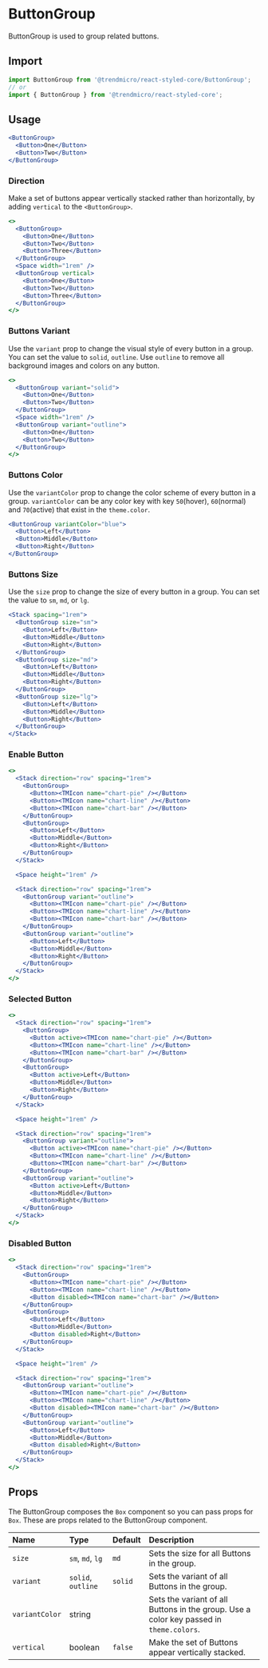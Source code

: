 # ButtonGroup

ButtonGroup is used to group related buttons.

## Import

```js
import ButtonGroup from '@trendmicro/react-styled-core/ButtonGroup';
// or
import { ButtonGroup } from '@trendmicro/react-styled-core';
```

## Usage

```jsx
<ButtonGroup>
  <Button>One</Button>
  <Button>Two</Button>
</ButtonGroup>
```

### Direction

Make a set of buttons appear vertically stacked rather than horizontally, by adding `vertical` to the `<ButtonGroup>`.

```jsx
<>
  <ButtonGroup>
    <Button>One</Button>
    <Button>Two</Button>
    <Button>Three</Button>
  </ButtonGroup>
  <Space width="1rem" />
  <ButtonGroup vertical>
    <Button>One</Button>
    <Button>Two</Button>
    <Button>Three</Button>
  </ButtonGroup>
</>
```

### Buttons Variant

Use the `variant` prop to change the visual style of every button in a group. You can set the value to `solid`, `outline`. Use `outline` to remove all background images and colors on any button.

```jsx
<>
  <ButtonGroup variant="solid">
    <Button>One</Button>
    <Button>Two</Button>
  </ButtonGroup>
  <Space width="1rem" />
  <ButtonGroup variant="outline">
    <Button>One</Button>
    <Button>Two</Button>
  </ButtonGroup>
</>
```

### Buttons Color

Use the `variantColor` prop to change the color scheme of every button in a group. `variantColor` can be any color key with key `50`(hover), `60`(normal) and `70`(active) that exist in the `theme.color`.

```jsx
<ButtonGroup variantColor="blue">
  <Button>Left</Button>
  <Button>Middle</Button>
  <Button>Right</Button>
</ButtonGroup>
```

### Buttons Size

Use the `size` prop to change the size of every button in a group. You can set the value to `sm`, `md`, or `lg`.

```jsx
<Stack spacing="1rem">
  <ButtonGroup size="sm">
    <Button>Left</Button>
    <Button>Middle</Button>
    <Button>Right</Button>
  </ButtonGroup>
  <ButtonGroup size="md">
    <Button>Left</Button>
    <Button>Middle</Button>
    <Button>Right</Button>
  </ButtonGroup>
  <ButtonGroup size="lg">
    <Button>Left</Button>
    <Button>Middle</Button>
    <Button>Right</Button>
  </ButtonGroup>
</Stack>
```

### Enable Button

```jsx
<>
  <Stack direction="row" spacing="1rem">
    <ButtonGroup>
      <Button><TMIcon name="chart-pie" /></Button>
      <Button><TMIcon name="chart-line" /></Button>
      <Button><TMIcon name="chart-bar" /></Button>
    </ButtonGroup>
    <ButtonGroup>
      <Button>Left</Button>
      <Button>Middle</Button>
      <Button>Right</Button>
    </ButtonGroup>
  </Stack>

  <Space height="1rem" />

  <Stack direction="row" spacing="1rem">
    <ButtonGroup variant="outline">
      <Button><TMIcon name="chart-pie" /></Button>
      <Button><TMIcon name="chart-line" /></Button>
      <Button><TMIcon name="chart-bar" /></Button>
    </ButtonGroup>
    <ButtonGroup variant="outline">
      <Button>Left</Button>
      <Button>Middle</Button>
      <Button>Right</Button>
    </ButtonGroup>
  </Stack>
</>
```

### Selected Button

```jsx
<>
  <Stack direction="row" spacing="1rem">
    <ButtonGroup>
      <Button active><TMIcon name="chart-pie" /></Button>
      <Button><TMIcon name="chart-line" /></Button>
      <Button><TMIcon name="chart-bar" /></Button>
    </ButtonGroup>
    <ButtonGroup>
      <Button active>Left</Button>
      <Button>Middle</Button>
      <Button>Right</Button>
    </ButtonGroup>
  </Stack>

  <Space height="1rem" />

  <Stack direction="row" spacing="1rem">
    <ButtonGroup variant="outline">
      <Button active><TMIcon name="chart-pie" /></Button>
      <Button><TMIcon name="chart-line" /></Button>
      <Button><TMIcon name="chart-bar" /></Button>
    </ButtonGroup>
    <ButtonGroup variant="outline">
      <Button active>Left</Button>
      <Button>Middle</Button>
      <Button>Right</Button>
    </ButtonGroup>
  </Stack>
</>
```

### Disabled Button

```jsx
<>
  <Stack direction="row" spacing="1rem">
    <ButtonGroup>
      <Button><TMIcon name="chart-pie" /></Button>
      <Button><TMIcon name="chart-line" /></Button>
      <Button disabled><TMIcon name="chart-bar" /></Button>
    </ButtonGroup>
    <ButtonGroup>
      <Button>Left</Button>
      <Button>Middle</Button>
      <Button disabled>Right</Button>
    </ButtonGroup>
  </Stack>

  <Space height="1rem" />

  <Stack direction="row" spacing="1rem">
    <ButtonGroup variant="outline">
      <Button><TMIcon name="chart-pie" /></Button>
      <Button><TMIcon name="chart-line" /></Button>
      <Button disabled><TMIcon name="chart-bar" /></Button>
    </ButtonGroup>
    <ButtonGroup variant="outline">
      <Button>Left</Button>
      <Button>Middle</Button>
      <Button disabled>Right</Button>
    </ButtonGroup>
  </Stack>
</>
```

## Props

The ButtonGroup composes the `Box` component so you can pass props for `Box`. These are props related to the ButtonGroup component.

| Name | Type | Default | Description |
| :--- | :--- | :------ | :---------- |
| `size` | `sm`, `md`, `lg` | `md` | Sets the size for all Buttons in the group. |
| `variant` | `solid`, `outline` | `solid` | Sets the variant of all Buttons in the group. |
| `variantColor` | string | | Sets the variant of all Buttons in the group. Use a color key passed in `theme.colors`. |
| `vertical` | boolean | `false` | Make the set of Buttons appear vertically stacked. |
